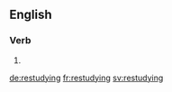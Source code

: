 ==English==

===Verb===
{{head|en|present participle}}

# {{present participle of|restudy|lang=en|nocat=1}}

[[de:restudying]]
[[fr:restudying]]
[[sv:restudying]]
